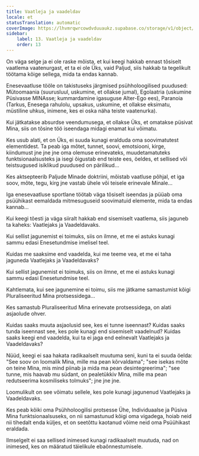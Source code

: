 ```yaml
---
title: Vaatleja ja vaadeldav
locale: et
statusTranslation: automatic
coverImage: https://lhvmrqwrcowdvduuaukz.supabase.co/storage/v1/object/public/strapi-uploads/small_cover-tratado-de-psicologia-revolucionaria.webp-5e15e1cec4e0ebebcde5d7fc7565d8fd.webp
sidebar:
    label: 13. Vaatleja ja vaadeldav
    order: 13
---
```

On väga selge ja ei ole raske mõista, et kui keegi hakkab ennast tõsiselt vaatlema vaatenurgast, et ta ei ole Üks, vaid Paljud, siis hakkab ta tegelikult töötama kõige sellega, mida ta endas kannab.

Enesevaatluse tööle on takistuseks järgmised psühholoogilised puudused: Mütoomaania (suurusluul, uskumine, et ollakse jumal), Egolaatria (uskumine Püsivasse MINAsse; kummardamine igasuguse Alter-Ego ees), Paranoia (Tarkus, Enesega rahulolu, upsakus, uskumine, et ollakse eksimatu, müstiline uhkus, inimene, kes ei oska näha teiste vaatenurka).

Kui jätkatakse absurdse veendumusega, et ollakse Üks, et omatakse püsivat Mina, siis on tõsine töö iseendaga midagi enamat kui võimatu.

Kes usub alati, et on Üks, ei suuda kunagi eralduda oma soovimatutest elementidest. Ta peab iga mõtet, tunnet, soovi, emotsiooni, kirge, kiindumust jne jne jne oma olemuse erinevateks, muudetamatuteks funktsionaalsusteks ja isegi õigustab end teiste ees, öeldes, et sellised või teistsugused isiklikud puudused on pärilikud...

Kes aktsepteerib Paljude Minade doktriini, mõistab vaatluse põhjal, et iga soov, mõte, tegu, kirg jne vastab ühele või teisele erinevale Minale...

Iga enesevaatluse sportlane töötab väga tõsiselt iseendas ja püüab oma psüühikast eemaldada mitmesuguseid soovimatuid elemente, mida ta endas kannab...

Kui keegi tõesti ja väga siiralt hakkab end sisemiselt vaatlema, siis jaguneb ta kaheks: Vaatlejaks ja Vaadeldavaks.

Kui sellist jagunemist ei toimuks, siis on ilmne, et me ei astuks kunagi sammu edasi Enesetundmise imelisel teel.

Kuidas me saaksime end vaadelda, kui me teeme vea, et me ei taha jaguneda Vaatlejaks ja Vaadeldavaks?

Kui sellist jagunemist ei toimuks, siis on ilmne, et me ei astuks kunagi sammu edasi Enesetundmise teel.

Kahtlemata, kui see jagunemine ei toimu, siis me jätkame samastumist kõigi Pluraliseeritud Mina protsessidega...

Kes samastub Pluraliseeritud Mina erinevate protsessidega, on alati asjaolude ohver.

Kuidas saaks muuta asjaolusid see, kes ei tunne iseennast? Kuidas saaks tunda iseennast see, kes pole kunagi end sisemiselt vaadelnud? Kuidas saaks keegi end vaadelda, kui ta ei jaga end eelnevalt Vaatlejaks ja Vaadeldavaks?

Nüüd, keegi ei saa hakata radikaalselt muutuma seni, kuni ta ei suuda öelda: "See soov on loomalik Mina, mille ma pean kõrvaldama"; "see isekas mõte on teine Mina, mis mind piinab ja mida ma pean desintegreerima"; "see tunne, mis haavab mu südant, on pealetükkiv Mina, mille ma pean redutseerima kosmiliseks tolmuks"; jne jne jne.

Loomulikult on see võimatu sellele, kes pole kunagi jagunenud Vaatlejaks ja Vaadeldavaks.

Kes peab kõiki oma Psühholoogilisi protsesse Ühe, Individuaalse ja Püsiva Mina funktsionaalsuseks, on nii samastunud kõigi oma vigadega, hoiab neid nii tihedalt enda küljes, et on seetõttu kaotanud võime neid oma Psüühikast eraldada.

Ilmselgelt ei saa sellised inimesed kunagi radikaalselt muutuda, nad on inimesed, kes on määratud täielikule ebaõnnestumisele.

